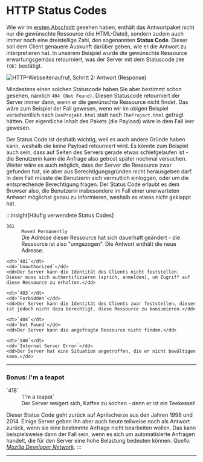 
# HTTP Status Codes
Wie wir im [ersten Abschnitt](./01-Ablauf-Webseitenaufruf.mdx) gesehen haben, enthält das Antwortpaket nicht nur die gewünschte Ressource
(die HTML-Datei), sondern zudem auch immer noch eine dreistellige Zahl, den sogenannten **Status Code**. Dieser soll
dem Client genauere Auskunft darüber geben, wie er die Antwort zu interpretieren hat. In unserem Beispiel wurde die
gewünschte Ressource erwartungsgemäss retourniert, was der Server mit dem Statuscode `200 (OK)` bestätigt.

![HTTP-Webseitenaufruf, Schritt 2: Antwort (Response)](img/http-response.png)

Mindestens einen solchen Statuscode haben Sie aber bestimmt schon gesehen, nämlich `404 (Not Found)`. Diesen Statuscode
retourniert der Server immer dann, wenn er die gewünschte Ressource nicht findet. Das wäre zum Beispiel der Fall
gewesen, wenn wir im obigen Beispiel versehentlich nach `DasProjekt.html` statt nach `TheProject.html` gefragt hätten.
Der eigentliche Inhalt des Pakets (die Payload) wäre in dem Fall leer gewesen.

Der Status Code ist deshalb wichtig, weil es auch andere Gründe haben kann, weshalb die keine Payload retourniert wird.
Es könnte zum Beispiel auch sein, dass auf Seiten des Servers gerade etwas schiefgelaufen ist - die Benutzerin kann
die Anfrage also getrost später nochmal versuchen. Weiter wäre es auch möglich, dass der Server die Ressource zwar
gefunden hat, sie aber aus Berechtigungsgründen nicht herausgeben darf. In dem Fall müsste die Benutzerin sich
vermutlich einloggen, oder um die entsprechende Berechtigung fragen. Der Status Code erlaubt es dem Browser also,
die Benutzerin insbesondere im Fall einer unerwarteten Antwort möglichst genau zu informieren, weshalb es etwas nicht
geklappt hat.

:::insight[Häufig verwendete Status Codes]
  <DefinitionList>
    <dt>`301`</dt>
    <dd>`Moved Permanently`</dd>
    <dd>Die Adresse dieser Ressource hat sich dauerhaft geändert - die Ressource ist also "umgezogen". Die Antwort enthält die neue Adresse.</dd>

    <dt>`401`</dt>
    <dd>`Unauthorized`</dd>
    <dd>Der Server kann die Identität des Clients nicht feststellen. Dieser muss sich authentifizieren (sprich, anmelden), um Zugriff auf diese Ressource zu erhalten.</dd>

    <dt>`403`</dt>
    <dd>`Forbidden`</dd>
    <dd>Der Server kann die Identität des Clients zwar feststellen, dieser ist jedoch nicht dazu berechtigt, diese Ressource zu konsumieren.</dd>

    <dt>`404`</dt>
    <dd>`Not Found`</dd>
    <dd>Der Server kann die angefragte Ressource nicht finden.</dd>

    <dt>`500`</dt>
    <dd>`Internal Server Error`</dd>
    <dd>Der Server hat eine Situation angetroffen, die er nicht bewältigen kann.</dd>
  </DefinitionList>

  ***

  ### Bonus: I'm a teapot
  <DefinitionList>
    <dt>`418`</dt>
    <dd>`I'm a teapot`</dd>
    <dd>Der Server weigert sich, Kaffee zu kochen - denn er ist ein Teekessel!</dd>
  </DefinitionList>

Dieser Status Code geht zurück auf Aprilscherze aus den Jahren 1998 und 2014. Einige Server geben ihn aber auch heute
teilweise noch als Antwort zurück, wenn sie eine bestimmte Anfrage nicht bearbeiten wollen. Das kann beispielsweise
dann der Fall sein, wenn es sich um automatisierte Anfragen handelt, die für den Server eine hohe Belastung bedeuten
können. _Quelle: [Mozilla Developer Network](https://developer.mozilla.org/en-US/docs/Web/HTTP/Status/418)_.
:::

---
